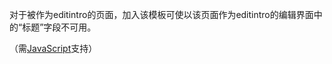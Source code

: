 <noinclude>{{template doc page viewed directly}}</noinclude>
对于被作为editintro的页面，加入该模板可使以该页面作为editintro的编辑界面中的“标题”字段不可用。

（需[[JavaScript]]支持）